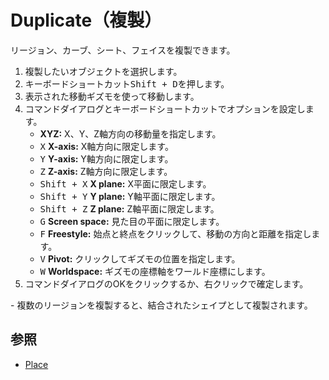 
# Duplicate（複製）

<Reference shortcut="Shift + D" command="Duplicate" button="コマンドバー左" />

リージョン、カーブ、シート、フェイスを複製できます。

1. 複製したいオブジェクトを選択します。
2. キーボードショートカット<kbd>Shift + D</kbd>を押します。
3. 表示された移動ギズモを使って移動します。
4. コマンドダイアログとキーボードショートカットでオプションを設定します。
   - **XYZ:** X、Y、Z軸方向の移動量を指定します。
   - <kbd>X</kbd> **X-axis:** X軸方向に限定します。
   - <kbd>Y</kbd> **Y-axis:** Y軸方向に限定します。
   - <kbd>Z</kbd> **Z-axis:** Z軸方向に限定します。
   - <kbd>Shift + X</kbd> **X plane:** X平面に限定します。
   - <kbd>Shift + Y</kbd> **Y plane:** Y軸平面に限定します。
   - <kbd>Shift + Z</kbd> **Z plane:** Z軸平面に限定します。
   - <kbd>G</kbd> **Screen space:** 見た目の平面に限定します。
   - <kbd>F</kbd> **Freestyle:** 始点と終点をクリックして、移動の方向と距離を指定します。
   - <kbd>V</kbd> **Pivot:** クリックしてギズモの位置を指定します。
   - <kbd>W</kbd> **Worldspace:** ギズモの座標軸をワールド座標にします。
5. コマンドダイアログのOKをクリックするか、右クリックで確定します。

<Callout type="info">
   - 複数のリージョンを複製すると、結合されたシェイプとして複製されます。
</Callout>

## 参照
- [Place](./place)

